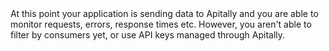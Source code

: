 <Check>
  At this point your application is sending data to Apitally and you are
  able to monitor requests, errors, response times etc. However, you aren't able
  to filter by consumers yet, or use API keys managed through Apitally.
</Check>
